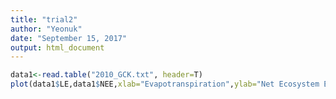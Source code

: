 ```yaml
---
title: "trial2"
author: "Yeonuk"
date: "September 15, 2017"
output: html_document
---
```



```r
data1<-read.table("2010_GCK.txt", header=T)
plot(data1$LE,data1$NEE,xlab="Evapotranspiration",ylab="Net Ecosystem Exchange",main="Temperate conifer forest ET-NEE relationship")
```

